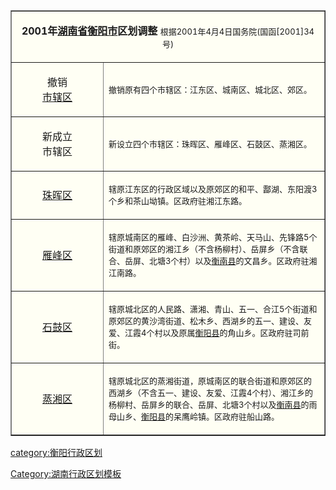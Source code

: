<table border="1" align="center" cellspacing="0" bgcolor="#FFFFF4">
<tr>
<td colspan="2" align="center">'''2001年[[湖南省]][[衡阳市]]区划调整''' <span style="font-size:small;"> 根据2001年4月4日国务院(国函[2001]34号)</td>
</tr><tr>
<td width="130" align="center">撤销<br>[[市辖区]]</td>
<td><span style="font-size:small;">撤销原有四个市辖区：江东区、城南区、城北区、郊区。</span></td>
</tr><tr>
<td width="130" align="center">新成立<br>市辖区</td>
<td><span style="font-size:small;">新设立四个市辖区：珠晖区、雁峰区、石鼓区、蒸湘区。</span></td>
</tr><tr>
<td width="130" align="center">[[珠晖区]]</td>
<td><span style="font-size:small;">辖原江东区的行政区域以及原郊区的和平、酃湖、东阳渡3个乡和茶山坳镇。区政府驻湘江东路。</span></td>
</tr><tr>
<td width="130" align="center">[[雁峰区]]</td>
<td><span style="font-size:small;">辖原城南区的雁峰、白沙洲、黄茶岭、天马山、先锋路5个街道和原郊区的湘江乡（不含杨柳村）、岳屏乡（不含联合、岳屏、北塘3个村）以及[[衡南县]]的文昌乡。区政府驻湘江南路。</span></td>
</tr><tr>
<td width="130" align="center">[[石鼓区]]</td>
<td><span style="font-size:small;">辖原城北区的人民路、潇湘、青山、五一、合江5个街道和原郊区的黄沙湾街道、松木乡、西湖乡的五一、建设、友爱、江霞4个村以及原属[[衡阳县]]的角山乡。区政府驻司前街。</span></td>
</tr><tr>
<td width="130" align="center">[[蒸湘区]]</td>
<td><span style="font-size:small;">辖原城北区的蒸湘街道，原城南区的联合街道和原郊区的西湖乡（不含五一、建设、友爱、江霞4个村）、湘江乡的杨柳村、岳屏乡的联合、岳屏、北塘3个村以及[[衡南县]]的雨母山乡、[[衡阳县]]的呆鹰岭镇。区政府驻船山路。</span></td>
</tr>
</table><noinclude>
[[category:衡阳行政区划]] 
[[Category:湖南行政区划模板]] 
</noinclude>
